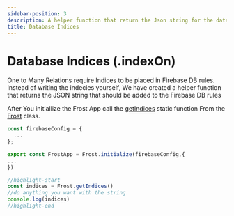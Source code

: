 ```yaml
---
sidebar-position: 3
description: A helper function that return the Json string for the databse rules
title: Database Indices
---
```


# Database Indices (.indexOn)

One to Many Relations require Indices to be placed in Firebase DB rules.
Instead of writing the indecies yourself, We have created a helper function that returns the JSON string that should be added to the Firebase DB rules

After You initiallize the Frost App call the [getIndices](../../api/classes/Frost#getindices) static function From the [Frost](../../api/classes/Frost) class.

```ts
const firebaseConfig = {
  ...
};

export const FrostApp = Frost.initialize(firebaseConfig,{
...
})

//highlight-start
const indices = Frost.getIndices()
//do anything you want with the string
console.log(indices)
//highlight-end
```
